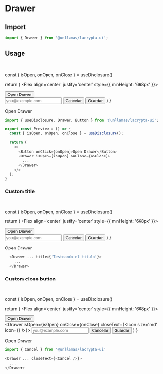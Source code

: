 
# Drawer

## Import

```js copy
import { Drawer } from '@unllamas/lacrypta-ui';
```

## Usage

<br />

  const { isOpen, onOpen, onClose } = useDisclosure()

  return (
    <Flex align='center' justify='center' style={{ minHeight: '668px' }}>
      <div>
        <Button onClick={onOpen}>Open Drawer</Button>
      </div>
      <Drawer isOpen={isOpen} onClose={onClose}>
        <Input label="Email" placeholder="you@example.com" />
        <Divider y="sm" />
        <Flex gap="sm">
          <Button isBlock variant="bezeledGray" onClick={onClose}>
            Cancelar
          </Button>
          <Button isBlock>Guardar</Button>
        </Flex>
      </Drawer>
    </Flex>
  )
}

<Card variant="outline" spacing={4}>
  <PreviewDrawer>Open Drawer</PreviewDrawer>
</Card>

```js copy showLineNumbers {4,8,9,11}
import { useDisclosure, Drawer, Button } from '@unllamas/lacrypta-ui';

export const Preview = () => {
  const { isOpen, onOpen, onClose } = useDisclosure();

  return (
    <>
      <Button onClick={onOpen}>Open Drawer</Button>
      <Drawer isOpen={isOpen} onClose={onClose}>
        ...
      </Drawer>
    </>
  );
}
```

### Custom title

<br />

  const { isOpen, onOpen, onClose } = useDisclosure()

  return (
    <Flex align='center' justify='center' style={{ minHeight: '668px' }}>
      <div>
        <Button onClick={onOpen}>Open Drawer</Button>
      </div>
      <Drawer isOpen={isOpen} onClose={onClose} title='Testeando el titulo'>
        <Input label="Email" placeholder="you@example.com" />
        <Divider y="sm" />
        <Flex gap="sm">
          <Button isBlock variant="bezeledGray" onClick={onClose}>
            Cancelar
          </Button>
          <Button isBlock>Guardar</Button>
        </Flex>
      </Drawer>
    </Flex>
  )
}

<Card variant="outline" spacing={4}>
  <PreviewCustomTitle>Open Drawer</PreviewCustomTitle>
</Card>

```js /title/
  <Drawer ... title={'Testeando el titulo'}>
    ...
  </Drawer>
```

### Custom close button

<br />

  const { isOpen, onOpen, onClose } = useDisclosure()

  return (
    <Flex align='center' justify='center' style={{ minHeight: '668px' }}>
      <div>
        <Button onClick={onOpen}>Open Drawer</Button>
      </div>
      <Drawer isOpen={isOpen} onClose={onClose} closeText={<Icon size='md' icon={<Cancel />} />}>
        <Input label="Email" placeholder="you@example.com" />
        <Divider y="sm" />
        <Flex gap="sm">
          <Button isBlock variant="bezeledGray" onClick={onClose}>
            Cancelar
          </Button>
          <Button isBlock>Guardar</Button>
        </Flex>
      </Drawer>
    </Flex>
  )
}

<Card variant="outline" spacing={4}>
  <PreviewCustomClose>Open Drawer</PreviewCustomClose>
</Card>

```js /closeText/
import { Cancel } from '@unllamas/lacrypta-ui'

<Drawer ... closeText={<Cancel />}>
  ...
</Drawer>
```